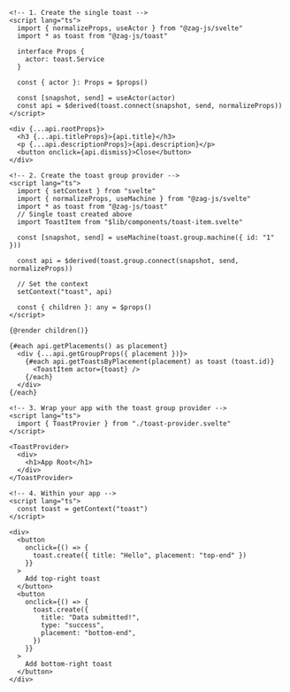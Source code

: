 ```svelte
<!-- 1. Create the single toast -->
<script lang="ts">
  import { normalizeProps, useActor } from "@zag-js/svelte"
  import * as toast from "@zag-js/toast"

  interface Props {
    actor: toast.Service
  }

  const { actor }: Props = $props()

  const [snapshot, send] = useActor(actor)
  const api = $derived(toast.connect(snapshot, send, normalizeProps))
</script>

<div {...api.rootProps}>
  <h3 {...api.titleProps}>{api.title}</h3>
  <p {...api.descriptionProps}>{api.description}</p>
  <button onclick={api.dismiss}>Close</button>
</div>

<!-- 2. Create the toast group provider -->
<script lang="ts">
  import { setContext } from "svelte"
  import { normalizeProps, useMachine } from "@zag-js/svelte"
  import * as toast from "@zag-js/toast"
  // Single toast created above
  import ToastItem from "$lib/components/toast-item.svelte"

  const [snapshot, send] = useMachine(toast.group.machine({ id: "1" }))

  const api = $derived(toast.group.connect(snapshot, send, normalizeProps))

  // Set the context
  setContext("toast", api)

  const { children }: any = $props()
</script>

{@render children()}

{#each api.getPlacements() as placement}
  <div {...api.getGroupProps({ placement })}>
    {#each api.getToastsByPlacement(placement) as toast (toast.id)}
      <ToastItem actor={toast} />
    {/each}
  </div>
{/each}

<!-- 3. Wrap your app with the toast group provider -->
<script lang="ts">
  import { ToastProvier } from "./toast-provider.svelte"
</script>

<ToastProvider>
  <div>
    <h1>App Root</h1>
  </div>
</ToastProvider>

<!-- 4. Within your app -->
<script lang="ts">
  const toast = getContext("toast")
</script>

<div>
  <button
    onclick={() => {
      toast.create({ title: "Hello", placement: "top-end" })
    }}
  >
    Add top-right toast
  </button>
  <button
    onclick={() => {
      toast.create({
        title: "Data submitted!",
        type: "success",
        placement: "bottom-end",
      })
    }}
  >
    Add bottom-right toast
  </button>
</div>
```
